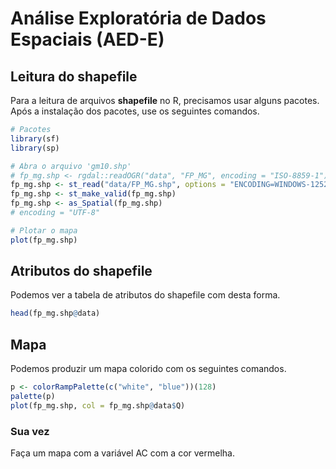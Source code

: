 # Análise Exploratória de Dados Espaciais (AED-E)

## Leitura do shapefile

Para a leitura de arquivos **shapefile** no R, precisamos usar alguns pacotes. Após a instalação dos pacotes, use os seguintes comandos.

```r
# Pacotes
library(sf)
library(sp)

# Abra o arquivo 'gm10.shp'
# fp_mg.shp <- rgdal::readOGR("data", "FP_MG", encoding = "ISO-8859-1")
fp_mg.shp <- st_read("data/FP_MG.shp", options = "ENCODING=WINDOWS-1252")
fp_mg.shp <- st_make_valid(fp_mg.shp)
fp_mg.shp <- as_Spatial(fp_mg.shp)
# encoding = "UTF-8"

# Plotar o mapa
plot(fp_mg.shp)
```

## Atributos do shapefile

Podemos ver a tabela de atributos do shapefile com desta forma.

```r
head(fp_mg.shp@data)
```

## Mapa

Podemos produzir um mapa colorido com os seguintes comandos.

```r
p <- colorRampPalette(c("white", "blue"))(128)
palette(p)
plot(fp_mg.shp, col = fp_mg.shp@data$Q)
```

### Sua vez

Faça um mapa com a variável AC com a cor vermelha.

```r

```
